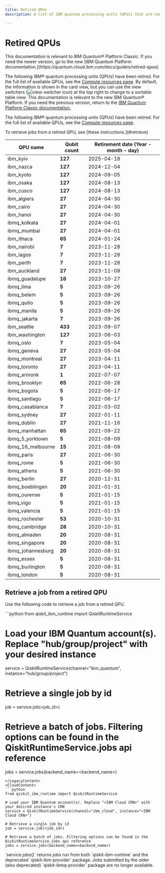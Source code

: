 ```yaml
---
title: Retired QPUs
description: A list of IBM quantum processing units (QPUs) that are now retired

---
```



# Retired QPUs

<LegacyContent>
<Admonition type="note">
This documentation is relevant to IBM Quantum&reg; Platform Classic. If you need the newer version, go to the new [IBM Quantum Platform documentation.](https://quantum.cloud.ibm.com/docs/guides/retired-qpus)
</Admonition>

The following IBM&reg; quantum processing units (QPUs) have been retired. For the full list of available QPUs, see the [Compute resources page](https://quantum.ibm.com/services/resources). By default, the information is shown in the card view, but you can use the view switchers (![view-switcher icon](/docs/images/guides/retired-qpus/view-switcher1.avif)) at the top right to change to a sortable table view.
</LegacyContent>
<CloudContent>
<Admonition type="note">
This documentation is relevant to the new IBM Quantum&reg; Platform. If you need the previous version, return to the [IBM Quantum Platform Classic documentation.](https://docs.quantum.ibm.com/guides/retired-qpus)
</Admonition>

The following IBM&reg; quantum processing units (QPUs) have been retired. For the full list of available QPUs, see the [Compute resources page](https://quantum.cloud.ibm.com/computers).
</CloudContent>

<Admonition type="note">
    To retrieve jobs from a retired QPU, see [these instructions.](#retrieve)
</Admonition>


| QPU name       | Qubit count | Retirement date (Year - month - day) |
| ----------------- | ----------- | --------------- |
| ibm_kyiv          | **127**     | 2025-04-18      |
| ibm_nazca         | **127**     | 2024-12-04      |
| ibm_kyoto         | **127**     | 2024-09-05      |
| ibm_osaka         | **127**     | 2024-08-13      |
| ibm_cusco         | **127**     | 2024-08-13      |
| ibm_algiers       | **27**      | 2024-04-30      |
| ibm_cairo         | **27**      | 2024-04-30      |
| ibm_hanoi         | **27**      | 2024-04-30      |
| ibmq_kolkata      | **27**      | 2024-04-01      |
| ibmq_mumbai       | **27**      | 2024-04-01      |
| ibm_ithaca        | **65**      | 2024-01-24      |
| ibm_nairobi       | **7**       | 2023-11-28      |
| ibm_lagos         | **7**       | 2023-11-28      |
| ibm_perth         | **7**       | 2023-11-28      |
| ibm_auckland      | **27**      | 2023-11-09      |
| ibmq_guadalupe    | **16**      | 2023-10-27      |
| ibmq_lima         | **5**       | 2023-09-26      |
| ibmq_belem        | **5**       | 2023-09-26      |
| ibmq_quito        | **5**       | 2023-09-26      |
| ibmq_manila       | **5**       | 2023-09-26      |
| ibmq_jakarta      | **7**       | 2023-09-26      |
| ibm_seattle       | **433**     | 2023-09-07      |
| ibm_washington    | **127**     | 2023-06-03      |
| ibmq_oslo         | **7**       | 2023-05-04      |
| ibmq_geneva       | **27**      | 2023-05-04      |
| ibmq_montreal     | **27**      | 2023-04-11      |
| ibmq_toronto      | **27**      | 2023-04-11      |
| ibmq_armonk       | **1**       | 2022-07-07      |
| ibmq_brooklyn     | **65**      | 2022-06-28      |
| ibmq_bogota       | **5**       | 2022-06-17      |
| ibmq_santiago     | **5**       | 2022-06-17      |
| ibmq_casablanca   | **7**       | 2022-03-02      |
| ibmq_sydney       | **27**      | 2022-01-11      |
| ibmq_dublin       | **27**      | 2021-11-16      |
| ibmq_manhattan    | **65**      | 2021-09-22      |
| ibmq_5_yorktown   | **5**       | 2021-08-09      |
| ibmq_16_melbourne | **15**      | 2021-08-09      |
| ibmq_paris        | **27**      | 2021-06-30      |
| ibmq_rome         | **5**       | 2021-06-30      |
| ibmq_athens       | **5**       | 2021-06-30      |
| ibmq_berlin       | **27**      | 2020-12-31      |
| ibmq_boeblingen   | **20**      | 2021-01-31      |
| ibmq_ourense      | **5**       | 2021-01-15      |
| ibmq_vigo         | **5**       | 2021-01-15      |
| ibmq_valencia     | **5**       | 2021-01-15      |
| ibmq_rochester    | **53**      | 2020-10-31      |
| ibmq_cambridge    | **28**      | 2020-10-31      |
| ibmq_almaden      | **20**      | 2020-08-31      |
| ibmq_singapore    | **20**      | 2020-08-31      |
| ibmq_johannesburg | **20**      | 2020-08-31      |
| ibmq_essex        | **5**       | 2020-08-31      |
| ibmq_burlington   | **5**       | 2020-08-31      |
| ibmq_london       | **5**       | 2020-08-31      |


<span id="retrieve"></span>
## Retrieve a job from a retired QPU

Use the following code to retrieve a job from a retired QPU.

<LegacyContent>
```python
from qiskit_ibm_runtime import QiskitRuntimeService

# Load your IBM Quantum account(s). Replace "hub/group/project" with your desired instance
service = QiskitRuntimeService(channel="ibm_quantum", instance="hub/group/project")

# Retrieve a single job by id
job = service.job(<job_id>)

# Retrieve a batch of jobs. Filtering options can be found in the QiskitRuntimeService.jobs api reference
jobs = service.jobs(backend_name=<backend_name>)
```
</LegacyContent>
<CloudContent>
```python
from qiskit_ibm_runtime import QiskitRuntimeService

# Load your IBM Quantum account(s). Replace "<IBM Cloud CRN>" with your desired instance's CRN
service = QiskitRuntimeService(channel="ibm_cloud", instance="<IBM Cloud CRN>")

# Retrieve a single job by id
job = service.job(<job_id>)

# Retrieve a batch of jobs. Filtering options can be found in the QiskitRuntimeService.jobs api reference
jobs = service.jobs(backend_name=<backend_name>)
```
</CloudContent>
<Admonition type="note" title="Deprecated provider packages">
  `service.jobs()` returns jobs run from both `qiskit-ibm-runtime` and the deprecated `qiskit-ibm-provider` package. Jobs submitted by the older (also deprecated) `qiskit-ibmq-provider` package are no longer available.
</Admonition>
